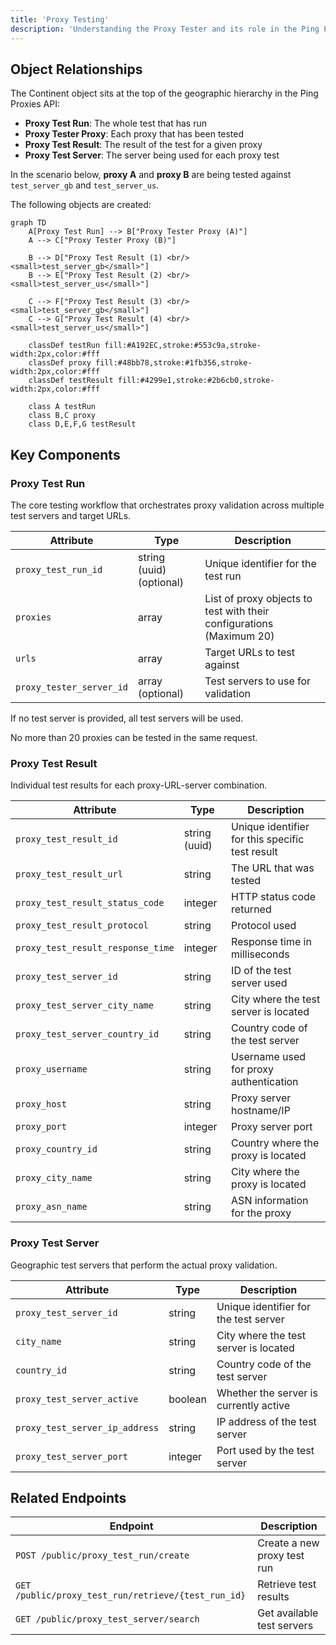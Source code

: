 ```yaml
---
title: 'Proxy Testing'
description: 'Understanding the Proxy Tester and its role in the Ping Proxies API'
---
```


## Object Relationships

The Continent object sits at the top of the geographic hierarchy in the Ping Proxies API:

- **Proxy Test Run**: The whole test that has run
- **Proxy Tester Proxy**: Each proxy that has been tested
- **Proxy Test Result**: The result of the test for a given proxy
- **Proxy Test Server**: The server being used for each proxy test

In the scenario below, **proxy A** and **proxy B** are being tested against `test_server_gb` and `test_server_us`.

The following objects are created:

```mermaid
graph TD
    A[Proxy Test Run] --> B["Proxy Tester Proxy (A)"]
    A --> C["Proxy Tester Proxy (B)"]
    
    B --> D["Proxy Test Result (1) <br/><small>test_server_gb</small>"]
    B --> E["Proxy Test Result (2) <br/><small>test_server_us</small>"]
    
    C --> F["Proxy Test Result (3) <br/><small>test_server_gb</small>"]
    C --> G["Proxy Test Result (4) <br/><small>test_server_us</small>"]
    
    classDef testRun fill:#A192EC,stroke:#553c9a,stroke-width:2px,color:#fff
    classDef proxy fill:#48bb78,stroke:#1fb356,stroke-width:2px,color:#fff
    classDef testResult fill:#4299e1,stroke:#2b6cb0,stroke-width:2px,color:#fff
    
    class A testRun
    class B,C proxy
    class D,E,F,G testResult
```

## Key Components

### Proxy Test Run

The core testing workflow that orchestrates proxy validation across multiple test servers and target URLs.

| Attribute | Type | Description |
|-----------|------|-------------|
| `proxy_test_run_id` | string (uuid) (optional) | Unique identifier for the test run |
| `proxies` | array | List of proxy objects to test with their configurations (Maximum 20)|
| `urls` | array | Target URLs to test against |
| `proxy_tester_server_id` | array (optional) | Test servers to use for validation |

If no test server is provided, all test servers will be used.

No more than 20 proxies can be tested in the same request.

### Proxy Test Result

Individual test results for each proxy-URL-server combination.

| Attribute | Type | Description |
|-----------|------|-------------|
| `proxy_test_result_id` | string (uuid) | Unique identifier for this specific test result |
| `proxy_test_result_url` | string | The URL that was tested |
| `proxy_test_result_status_code` | integer | HTTP status code returned |
| `proxy_test_result_protocol` | string | Protocol used |
| `proxy_test_result_response_time` | integer | Response time in milliseconds |
| `proxy_test_server_id` | string | ID of the test server used |
| `proxy_test_server_city_name` | string | City where the test server is located |
| `proxy_test_server_country_id` | string | Country code of the test server |
| `proxy_username` | string | Username used for proxy authentication |
| `proxy_host` | string | Proxy server hostname/IP |
| `proxy_port` | integer | Proxy server port |
| `proxy_country_id` | string | Country where the proxy is located |
| `proxy_city_name` | string | City where the proxy is located |
| `proxy_asn_name` | string | ASN information for the proxy |

### Proxy Test Server

Geographic test servers that perform the actual proxy validation.

| Attribute | Type | Description |
|-----------|------|-------------|
| `proxy_test_server_id` | string | Unique identifier for the test server |
| `city_name` | string | City where the test server is located |
| `country_id` | string | Country code of the test server |
| `proxy_test_server_active` | boolean | Whether the server is currently active |
| `proxy_test_server_ip_address` | string | IP address of the test server |
| `proxy_test_server_port` | integer | Port used by the test server |

## Related Endpoints

| Endpoint | Description |
|----------|-------------|
| `POST /public/proxy_test_run/create` | Create a new proxy test run |
| `GET /public/proxy_test_run/retrieve/{test_run_id}` | Retrieve test results |
| `GET /public/proxy_test_server/search` | Get available test servers |

